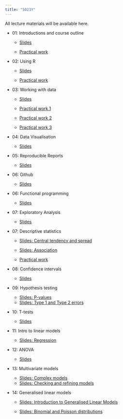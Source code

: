 ```yaml
---
title: "5023Y"
---
```


<script type="text/javascript" src="http://cdn.mathjax.org/mathjax/latest/MathJax.js?config=TeX-AMS-MML_HTMLorMML"></script>

All lecture materials will be available here.

- 01: Introductions and course outline
    - [Slides](slides/Introduction.html)

    - [Practical work](https://ueabio.github.io/data-sci-v1/introduction-to-r-and-rstudio.html)

- 02: Using R
    - [Slides](slides/Intro_02.html)
    
    - [Practical work](https://ueabio.github.io/data-sci-v1/basic-programming.html)

- 03: Working with data
    - [Slides](slides/Data_wrangling_03.html)

    - [Practical work 1](https://ueabio.github.io/data-sci-v1/loading-data.html)
    - [Practical work 2](https://ueabio.github.io/data-sci-v1/data-wrangling-part-one.html)
    - [Practical work 3](https://ueabio.github.io/data-sci-v1/data-wrangling-part-two.html)
    
- 04: Data Visualisation
    - [Slides](slides/ggplot.html)
    
- 05: Reproducible Reports
    - [Slides](slides/Reproducible_reports_06.html)
    
- 06: Github
    - [Slides](slides/Github.html)
    
- 06: Functional programming
    - [Slides](slides/Functional-programming.html)

- 07: Exploratory Analysis
    - [Slides](slides/EDA.html)

- 07: Descriptive statistics
    - [Slides: Central tendency and spread](slides/Descriptive_statistics_05.html)

    - [Slides: Association](slides/Association_05a.html)

    - [Practical work](https://ueabio.github.io/data-sci-v1/data-insights-part-one.html)


- 08: Confidence intervals
    - [Slides](slides/Confidence_intervals.html)

- 09: Hypothesis testing
    - [Slides: P-values](slides/Probability.html)
    - [Slides: Type 1 and Type 2 errors](slides/Error_rates.html)

- 10: T-tests
    - [Slides](slides/t-tests.html)
  
- 11: Intro to linear models
    - [Slides: Regression](slides/Linear-Regression.html) 
    
- 12: ANOVA
    - [Slides](slides/ANOVA.html)
  
- 13: Multivariate models
    - [Slides: Complex models](slides/Complex_models.html)
    - [Slides: Checking and refining models](slides/Refining models.html)
     
      
- 14: Generalised linear models

  - [Slides: Introduction to Generalised Linear Models](slides/Generalized-Linear-Models.html)

  - [Slides: Binomial and Poisson distributions](slides/Generalized-Linear-Models-Part-2.html)



    
